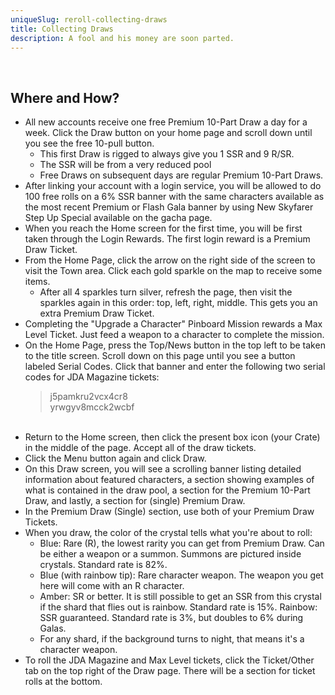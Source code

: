 ```yaml
---
uniqueSlug: reroll-collecting-draws
title: Collecting Draws
description: A fool and his money are soon parted.
---
```


<br />

## Where and How?

- All new accounts receive one free Premium 10-Part Draw a day for a week. Click the Draw button on your home page and scroll down until you see the free 10-pull button.
    - This first Draw is rigged to always give you 1 SSR and 9 R/SR.
    - The SSR will be from a very reduced pool
    - Free Draws on subsequent days are regular Premium 10-Part Draws.
- After linking your account with a login service, you will be allowed to do 100 free rolls on a 6% SSR banner with the same characters available as the most recent Premium or Flash Gala banner by using New Skyfarer Step Up Special available on the gacha page.
- When you reach the Home screen for the first time, you will be first taken through the Login Rewards. The first login reward is a Premium Draw Ticket.
- From the Home Page, click the arrow on the right side of the screen to visit the Town area. Click each gold sparkle on the map to receive some items. 
    - After all 4 sparkles turn silver, refresh the page, then visit the sparkles again in this order: top, left, right, middle. This gets you an extra Premium Draw Ticket.
- Completing the "Upgrade a Character" Pinboard Mission rewards a Max Level Ticket. Just feed a weapon to a character to complete the mission.
- On the Home Page, press the Top/News button in the top left to be taken to the title screen. Scroll down on this page until you see a button labeled Serial Codes. Click that banner and enter the following two serial codes for JDA Magazine tickets:
    >  j5pamkru2vcx4cr8  <br />
    >  yrwgyv8mcck2wcbf 
    <br />
- Return to the Home screen, then click the present box icon (your Crate) in the middle of the page. Accept all of the draw tickets.
- Click the Menu button again and click Draw.
- On this Draw screen, you will see a scrolling banner listing detailed information about featured characters, a section showing examples of what is contained in the draw pool, a section for the Premium 10-Part Draw, and lastly, a section for (single) Premium Draw.
- In the Premium Draw (Single) section, use both of your Premium Draw Tickets.
- When you draw, the color of the crystal tells what you're about to roll:
    - Blue: Rare (R), the lowest rarity you can get from Premium Draw. Can be either a weapon or a summon. Summons are pictured inside crystals. Standard rate is 82%.
    - Blue (with rainbow tip): Rare character weapon. The weapon you get here will come with an R character.
    - Amber: SR or better. It is still possible to get an SSR from this crystal if the shard that flies out is rainbow. Standard rate is 15%.
Rainbow: SSR guaranteed. Standard rate is 3%, but doubles to 6% during Galas.
    - For any shard, if the background turns to night, that means it's a character weapon.
- To roll the JDA Magazine and Max Level tickets, click the Ticket/Other tab on the top right of the Draw page. There will be a section for ticket rolls at the bottom.
